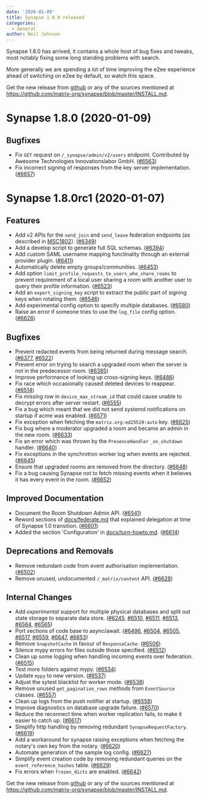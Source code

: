 ```yaml
---
date: '2020-01-09'
title: Synapse 1.8.0 released
categories:
  - General
author: Neil Johnson
---
```


Synapse 1.8.0 has arrived, it contains a whole host of bug fixes and tweaks, most notably fixing some long standing problems with search.

More generally we are spending a lot of time  improving the e2ee experience ahead of switching on e2ee by default, so watch this space.

Get the new release from [github](https://github.com/matrix-org/synapse/releases/tag/v1.8.0) or any of the sources mentioned at https://github.com/matrix-org/synapse/blob/master/INSTALL.md.


Synapse 1.8.0 (2020-01-09)
==========================

Bugfixes
--------

- Fix `GET` request on `/_synapse/admin/v2/users` endpoint. Contributed by Awesome Technologies Innovationslabor GmbH. ([\#6563](https://github.com/matrix-org/synapse/issues/6563))
- Fix incorrect signing of responses from the key server implementation. ([\#6657](https://github.com/matrix-org/synapse/issues/6657))


Synapse 1.8.0rc1 (2020-01-07)
=============================

Features
--------

- Add v2 APIs for the `send_join` and `send_leave` federation endpoints (as described in [MSC1802](https://github.com/matrix-org/matrix-doc/pull/1802)). ([\#6349](https://github.com/matrix-org/synapse/issues/6349))
- Add a develop script to generate full SQL schemas. ([\#6394](https://github.com/matrix-org/synapse/issues/6394))
- Add custom SAML username mapping functinality through an external provider plugin. ([\#6411](https://github.com/matrix-org/synapse/issues/6411))
- Automatically delete empty groups/communities. ([\#6453](https://github.com/matrix-org/synapse/issues/6453))
- Add option `limit_profile_requests_to_users_who_share_rooms` to prevent requirement of a local user sharing a room with another user to query their profile information. ([\#6523](https://github.com/matrix-org/synapse/issues/6523))
- Add an `export_signing_key` script to extract the public part of signing keys when rotating them. ([\#6546](https://github.com/matrix-org/synapse/issues/6546))
- Add experimental config option to specify multiple databases. ([\#6580](https://github.com/matrix-org/synapse/issues/6580))
- Raise an error if someone tries to use the `log_file` config option. ([\#6626](https://github.com/matrix-org/synapse/issues/6626))


Bugfixes
--------

- Prevent redacted events from being returned during message search. ([\#6377](https://github.com/matrix-org/synapse/issues/6377), [\#6522](https://github.com/matrix-org/synapse/issues/6522))
- Prevent error on trying to search a upgraded room when the server is not in the predecessor room. ([\#6385](https://github.com/matrix-org/synapse/issues/6385))
- Improve performance of looking up cross-signing keys. ([\#6486](https://github.com/matrix-org/synapse/issues/6486))
- Fix race which occasionally caused deleted devices to reappear. ([\#6514](https://github.com/matrix-org/synapse/issues/6514))
- Fix missing row in `device_max_stream_id` that could cause unable to decrypt errors after server restart. ([\#6555](https://github.com/matrix-org/synapse/issues/6555))
- Fix a bug which meant that we did not send systemd notifications on startup if acme was enabled. ([\#6571](https://github.com/matrix-org/synapse/issues/6571))
- Fix exception when fetching the `matrix.org:ed25519:auto` key. ([\#6625](https://github.com/matrix-org/synapse/issues/6625))
- Fix bug where a moderator upgraded a room and became an admin in the new room. ([\#6633](https://github.com/matrix-org/synapse/issues/6633))
- Fix an error which was thrown by the `PresenceHandler` `_on_shutdown` handler. ([\#6640](https://github.com/matrix-org/synapse/issues/6640))
- Fix exceptions in the synchrotron worker log when events are rejected. ([\#6645](https://github.com/matrix-org/synapse/issues/6645))
- Ensure that upgraded rooms are removed from the directory. ([\#6648](https://github.com/matrix-org/synapse/issues/6648))
- Fix a bug causing Synapse not to fetch missing events when it believes it has every event in the room. ([\#6652](https://github.com/matrix-org/synapse/issues/6652))


Improved Documentation
----------------------

- Document the Room Shutdown Admin API. ([\#6541](https://github.com/matrix-org/synapse/issues/6541))
- Reword sections of [docs/federate.md](docs/federate.md) that explained delegation at time of Synapse 1.0 transition. ([\#6601](https://github.com/matrix-org/synapse/issues/6601))
- Added the section 'Configuration' in [docs/turn-howto.md](docs/turn-howto.md). ([\#6614](https://github.com/matrix-org/synapse/issues/6614))


Deprecations and Removals
-------------------------

- Remove redundant code from event authorisation implementation. ([\#6502](https://github.com/matrix-org/synapse/issues/6502))
- Remove unused, undocumented `/_matrix/content` API. ([\#6628](https://github.com/matrix-org/synapse/issues/6628))


Internal Changes
----------------

- Add *experimental* support for multiple physical databases and split out state storage to separate data store. ([\#6245](https://github.com/matrix-org/synapse/issues/6245), [\#6510](https://github.com/matrix-org/synapse/issues/6510), [\#6511](https://github.com/matrix-org/synapse/issues/6511), [\#6513](https://github.com/matrix-org/synapse/issues/6513), [\#6564](https://github.com/matrix-org/synapse/issues/6564), [\#6565](https://github.com/matrix-org/synapse/issues/6565))
- Port sections of code base to async/await. ([\#6496](https://github.com/matrix-org/synapse/issues/6496), [\#6504](https://github.com/matrix-org/synapse/issues/6504), [\#6505](https://github.com/matrix-org/synapse/issues/6505), [\#6517](https://github.com/matrix-org/synapse/issues/6517), [\#6559](https://github.com/matrix-org/synapse/issues/6559), [\#6647](https://github.com/matrix-org/synapse/issues/6647), [\#6653](https://github.com/matrix-org/synapse/issues/6653))
- Remove `SnapshotCache` in favour of `ResponseCache`. ([\#6506](https://github.com/matrix-org/synapse/issues/6506))
- Silence mypy errors for files outside those specified. ([\#6512](https://github.com/matrix-org/synapse/issues/6512))
- Clean up some logging when handling incoming events over federation. ([\#6515](https://github.com/matrix-org/synapse/issues/6515))
- Test more folders against mypy. ([\#6534](https://github.com/matrix-org/synapse/issues/6534))
- Update `mypy` to new version. ([\#6537](https://github.com/matrix-org/synapse/issues/6537))
- Adjust the sytest blacklist for worker mode. ([\#6538](https://github.com/matrix-org/synapse/issues/6538))
- Remove unused `get_pagination_rows` methods from `EventSource` classes. ([\#6557](https://github.com/matrix-org/synapse/issues/6557))
- Clean up logs from the push notifier at startup. ([\#6558](https://github.com/matrix-org/synapse/issues/6558))
- Improve diagnostics on database upgrade failure. ([\#6570](https://github.com/matrix-org/synapse/issues/6570))
- Reduce the reconnect time when worker replication fails, to make it easier to catch up. ([\#6617](https://github.com/matrix-org/synapse/issues/6617))
- Simplify http handling by removing redundant `SynapseRequestFactory`. ([\#6619](https://github.com/matrix-org/synapse/issues/6619))
- Add a workaround for synapse raising exceptions when fetching the notary's own key from the notary. ([\#6620](https://github.com/matrix-org/synapse/issues/6620))
- Automate generation of the sample log config. ([\#6627](https://github.com/matrix-org/synapse/issues/6627))
- Simplify event creation code by removing redundant queries on the `event_reference_hashes` table. ([\#6629](https://github.com/matrix-org/synapse/issues/6629))
- Fix errors when `frozen_dicts` are enabled. ([\#6642](https://github.com/matrix-org/synapse/issues/6642))

Get the new release from [github](https://github.com/matrix-org/synapse/releases/tag/v1.8.0) or any of the sources mentioned at https://github.com/matrix-org/synapse/blob/master/INSTALL.md.


